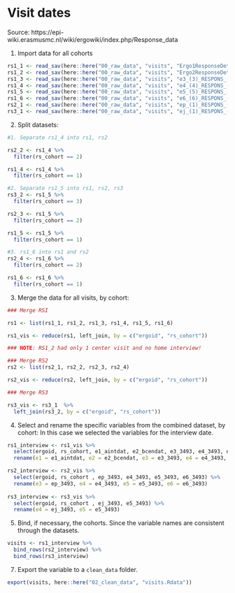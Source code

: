 # Visit dates {#visit}

Source: https://epi-wiki.erasmusmc.nl/wiki/ergowiki/index.php/Response_data

1. Import data for all cohorts

```r
rs1_1 <- read_sav(here::here("00_raw_data", "visits", "Ergo1ResponseDetail_(22-jan-2015)_excerpt.sav"))
rs1_2 <- read_sav(here::here("00_raw_data", "visits", "Ergo2ResponseDetail_(22-jan-2015)_excerpt.sav"))
rs1_3 <- read_sav(here::here("00_raw_data", "visits", "e3_(3)_RESPONS_(22-feb-2016)_excerpt.sav"))
rs1_4 <- read_sav(here::here("00_raw_data", "visits", "e4_(4)_RESPONS_(12-mar-2018)_excerpt.sav"))
rs1_5 <- read_sav(here::here("00_raw_data", "visits", "e5_(5)_RESPONS_(22-jun-2016)_excerpt.sav"))
rs1_6 <- read_sav(here::here("00_raw_data", "visits", "e6_(6)_RESPONS_(10-feb-2017)_EXCERPT.sav"))
rs2_1 <- read_sav(here::here("00_raw_data", "visits", "ep_(1)_RESPONS_(15-jan-2019)_excerpt.sav"))
rs3_1 <- read_sav(here::here("00_raw_data", "visits", "ej_(1)_RESPONS_(04-apr-2016)_excerpt.sav"))
```

2. Split datasets:

```r

#1. Separate rs1_4 into rs1, rs2

rs2_2 <- rs1_4 %>%
  filter(rs_cohort == 2)

rs1_4 <- rs1_4 %>%
  filter(rs_cohort == 1)

#2. Separate rs1_5 into rs1, rs2, rs3
rs3_2 <- rs1_5 %>%
  filter(rs_cohort == 3)

rs2_3 <- rs1_5 %>%
  filter(rs_cohort == 2)

rs1_5 <- rs1_5 %>%
  filter(rs_cohort == 1)

#3. rs1_6 into rs1 and rs2 
rs2_4 <- rs1_6 %>%
  filter(rs_cohort == 2)

rs1_6 <- rs1_6 %>%
  filter(rs_cohort == 1)

```

3. Merge the data for all visits, by cohort:

```r

### Merge RSI

rs1 <- list(rs1_1, rs1_2, rs1_3, rs1_4, rs1_5, rs1_6)

rs1_vis <- reduce(rs1, left_join, by = c("ergoid", "rs_cohort"))

### NOTE: RS1_2 had only 1 center visit and no home interview!

### Merge RS2
rs2 <- list(rs2_1, rs2_2, rs2_3, rs2_4)

rs2_vis <- reduce(rs2, left_join, by = c("ergoid", "rs_cohort"))

### Merge RS3

rs3_vis <- rs3_1  %>%
  left_join(rs3_2, by = c("ergoid", "rs_cohort"))
```

4. Select and rename the specific variables from the combined dataset, by cohort: In this case we selected the variables for the interview date.

```r
rs1_interview <- rs1_vis %>%
  select(ergoid, rs_cohort, e1_aintdat, e2_bcendat, e3_3493, e4_3493, e5_3493, e6_3493) %>% 
  rename(e1 = e1_aintdat, e2 = e2_bcendat, e3 = e3_3493, e4 = e4_3493, e5 = e5_3493, e6 = e6_3493)

rs2_interview <- rs2_vis %>%
  select(ergoid, rs_cohort , ep_3493, e4_3493, e5_3493, e6_3493) %>% 
  rename(e3 = ep_3493, e4 = e4_3493, e5 = e5_3493, e6 = e6_3493)
  
rs3_interview <- rs3_vis %>%
  select(ergoid, rs_cohort , ej_3493, e5_3493) %>% 
  rename(e4 = ej_3493, e5 = e5_3493)
```

5. Bind, if necessary, the cohorts. Since the variable names are consistent through the datasets.

```r
visits <- rs1_interview %>% 
  bind_rows(rs2_interview) %>% 
  bind_rows(rs3_interview)
```

7. Export the variable to a `clean_data` folder.

```r
export(visits, here::here("02_clean_data", "visits.Rdata"))
```

